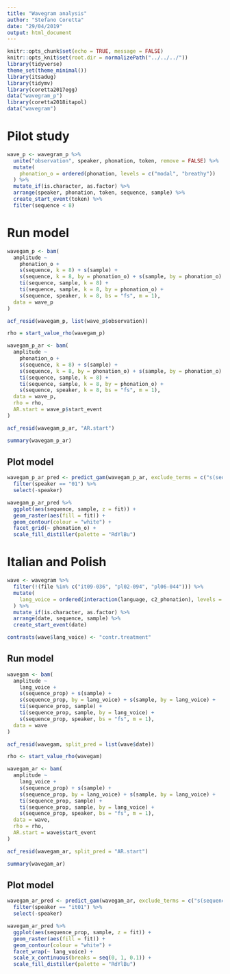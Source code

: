 ```yaml
---
title: "Wavegram analysis"
author: "Stefano Coretta"
date: "29/04/2019"
output: html_document
---
```


```r
knitr::opts_chunk$set(echo = TRUE, message = FALSE)
knitr::opts_knit$set(root.dir = normalizePath("../../../"))
library(tidyverse)
theme_set(theme_minimal())
library(itsadug)
library(tidymv)
library(coretta2017egg)
data("wavegram_p")
library(coretta2018itapol)
data("wavegram")
```

# Pilot study

```r
wave_p <- wavegram_p %>%
  unite("observation", speaker, phonation, token, remove = FALSE) %>%
  mutate(
    phonation_o = ordered(phonation, levels = c("modal", "breathy"))
  ) %>%
  mutate_if(is.character, as.factor) %>%
  arrange(speaker, phonation, token, sequence, sample) %>%
  create_start_event(token) %>%
  filter(sequence < 8)
```

# Run model

```r
wavegam_p <- bam(
  amplitude ~
    phonation_o +
    s(sequence, k = 8) + s(sample) +
    s(sequence, k = 8, by = phonation_o) + s(sample, by = phonation_o) +
    ti(sequence, sample, k = 8) +
    ti(sequence, sample, k = 8, by = phonation_o) +
    s(sequence, speaker, k = 8, bs = "fs", m = 1),
  data = wave_p
)
```

```r
acf_resid(wavegam_p, list(wave_p$observation))
```

```r
rho = start_value_rho(wavegam_p)

wavegam_p_ar <- bam(
  amplitude ~
    phonation_o +
    s(sequence, k = 8) + s(sample) +
    s(sequence, k = 8, by = phonation_o) + s(sample, by = phonation_o) +
    ti(sequence, sample, k = 8) +
    ti(sequence, sample, k = 8, by = phonation_o) +
    s(sequence, speaker, k = 8, bs = "fs", m = 1),
  data = wave_p,
  rho = rho,
  AR.start = wave_p$start_event
)
```

```r
acf_resid(wavegam_p_ar, "AR.start")
```

```r
summary(wavegam_p_ar)
```

## Plot model

```r
wavegam_p_ar_pred <- predict_gam(wavegam_p_ar, exclude_terms = c("s(sequence,speaker)", "s(sample,speaker)")) %>%
  filter(speaker == "01") %>%
  select(-speaker)
```

```r
wavegam_p_ar_pred %>%
  ggplot(aes(sequence, sample, z = fit)) +
  geom_raster(aes(fill = fit)) +
  geom_contour(colour = "white") +
  facet_grid(~ phonation_o) +
  scale_fill_distiller(palette = "RdYlBu")
```

# Italian and Polish

```r
wave <- wavegram %>%
  filter(!(file %in% c("it09-036", "pl02-094", "pl06-044"))) %>%
  mutate(
    lang_voice = ordered(interaction(language, c2_phonation), levels = c("Italian.voiceless", "Italian.voiced", "Polish.voiceless", "Polish.voiced"))
  ) %>%
  mutate_if(is.character, as.factor) %>%
  arrange(date, sequence, sample) %>%
  create_start_event(date)

contrasts(wave$lang_voice) <- "contr.treatment"
```

## Run model

```r
wavegam <- bam(
  amplitude ~
    lang_voice +
    s(sequence_prop) + s(sample) +
    s(sequence_prop, by = lang_voice) + s(sample, by = lang_voice) +
    ti(sequence_prop, sample) +
    ti(sequence_prop, sample, by = lang_voice) +
    s(sequence_prop, speaker, bs = "fs", m = 1),
  data = wave
)
```

```r
acf_resid(wavegam, split_pred = list(wave$date))
```

```r
rho <- start_value_rho(wavegam)

wavegam_ar <- bam(
  amplitude ~
    lang_voice +
    s(sequence_prop) + s(sample) +
    s(sequence_prop, by = lang_voice) + s(sample, by = lang_voice) +
    ti(sequence_prop, sample) +
    ti(sequence_prop, sample, by = lang_voice) +
    s(sequence_prop, speaker, bs = "fs", m = 1),
  data = wave,
  rho = rho,
  AR.start = wave$start_event
)
```

```r
acf_resid(wavegam_ar, split_pred = "AR.start")
```

```r
summary(wavegam_ar)
```

## Plot model

```r
wavegam_ar_pred <- predict_gam(wavegam_ar, exclude_terms = c("s(sequence_prop,speaker)", "s(sample,speaker)")) %>%
  filter(speaker == "it01") %>%
  select(-speaker)
```

```r
wavegam_ar_pred %>%
  ggplot(aes(sequence_prop, sample, z = fit)) +
  geom_raster(aes(fill = fit)) +
  geom_contour(colour = "white") +
  facet_wrap(~ lang_voice) +
  scale_x_continuous(breaks = seq(0, 1, 0.1)) +
  scale_fill_distiller(palette = "RdYlBu")
```

